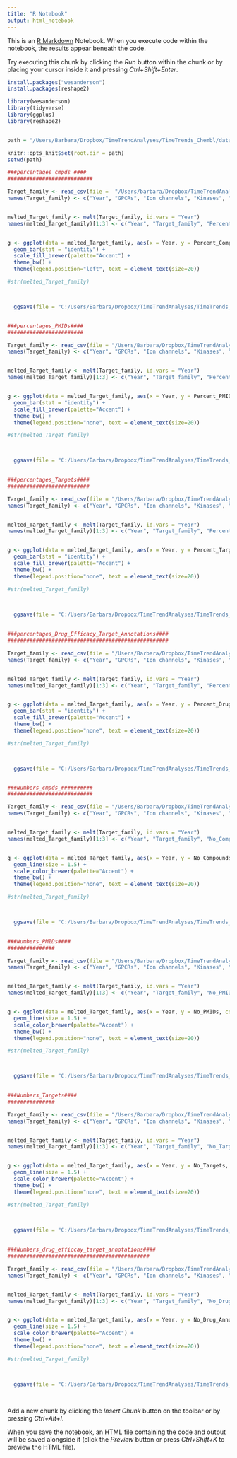 ```yaml
---
title: "R Notebook"
output: html_notebook
---
```


This is an [R Markdown](http://rmarkdown.rstudio.com) Notebook. When you execute code within the notebook, the results appear beneath the code. 

Try executing this chunk by clicking the *Run* button within the chunk or by placing your cursor inside it and pressing *Ctrl+Shift+Enter*. 

```r
install.packages("wesanderson")
install.packages(reshape2)

library(wesanderson)
library(tidyverse)
library(ggplus)
library(reshape2)


path = "/Users/Barbara/Dropbox/TimeTrendAnalyses/TimeTrends_Chembl/data_from_knime"

knitr::opts_knit$set(root.dir = path)
setwd(path)

###percentages_cmpds_####
###########################

Target_family <- read_csv(file =  "/Users/barbara/Dropbox/TimeTrendAnalyses/TimeTrends_Chembl/data_from_knime/Target_family_evolution_percentage.csv")[ ,c(1, 4, 2, 5, 6, 7, 3 )]
names(Target_family) <- c("Year", "GPCRs", "Ion channels", "Kinases", "NRs", "Proteases", "Transporter")


melted_Target_family <- melt(Target_family, id.vars = "Year")
names(melted_Target_family)[1:3] <- c("Year", "Target_family", "Percent_Compounds")


g <- ggplot(data = melted_Target_family, aes(x = Year, y = Percent_Compounds, fill = Target_family)) +
  geom_bar(stat = "identity") + 
  scale_fill_brewer(palette="Accent") +
  theme_bw() +
  theme(legend.position="left", text = element_text(size=20))

#str(melted_Target_family)



  ggsave(file = "C:/Users/Barbara/Dropbox/TimeTrendAnalyses/TimeTrends_Chembl/Results/Target_popularity/Target_families_compound_percentages.tiff", dpi = 300, device = "tiff")


###percentages_PMIDs####
########################

Target_family <- read_csv(file = "/Users/Barbara/Dropbox/TimeTrendAnalyses/TimeTrends_Chembl/data_from_knime/Target_family_evolution_percentage.csv")[ ,c(1, 10, 8, 11, 12, 13, 9)]
names(Target_family) <- c("Year", "GPCRs", "Ion channels", "Kinases", "NRs", "Proteases", "Transporter")


melted_Target_family <- melt(Target_family, id.vars = "Year")
names(melted_Target_family)[1:3] <- c("Year", "Target_family", "Percent_PMIDs")


g <- ggplot(data = melted_Target_family, aes(x = Year, y = Percent_PMIDs, fill = Target_family)) +
  geom_bar(stat = "identity") +
  scale_fill_brewer(palette="Accent") +
  theme_bw() +
  theme(legend.position="none", text = element_text(size=20))

#str(melted_Target_family)



  ggsave(file = "C:/Users/Barbara/Dropbox/TimeTrendAnalyses/TimeTrends_Chembl/Results/Target_popularity/Target_families_PMID_percentages.tiff", dpi = 300, device = "tiff")
  

###percentages_Targets####
##########################

Target_family <- read_csv(file = "/Users/Barbara/Dropbox/TimeTrendAnalyses/TimeTrends_Chembl/data_from_knime/Target_family_evolution_percentage.csv")[ ,c(1, 16, 14, 17, 18, 19, 15)] 
names(Target_family) <- c("Year", "GPCRs", "Ion channels", "Kinases", "NRs", "Proteases", "Transporter")


melted_Target_family <- melt(Target_family, id.vars = "Year")
names(melted_Target_family)[1:3] <- c("Year", "Target_family", "Percent_Targets")


g <- ggplot(data = melted_Target_family, aes(x = Year, y = Percent_Targets, fill = Target_family)) +
  geom_bar(stat = "identity") + 
  scale_fill_brewer(palette="Accent") +
  theme_bw() +
  theme(legend.position="none", text = element_text(size=20))

#str(melted_Target_family)



  ggsave(file = "C:/Users/Barbara/Dropbox/TimeTrendAnalyses/TimeTrends_Chembl/Results/Target_popularity/Target_families_Target_percentages.tiff", dpi = 300, device = "tiff")
  
  
###percentages_Drug_Efficacy_Target_Annotations####
###################################################

Target_family <- read_csv(file = "/Users/Barbara/Dropbox/TimeTrendAnalyses/TimeTrends_Chembl/data_from_knime/Target_family_evolution_percentage.csv")[ ,c(1, 22, 20, 23, 24, 25, 21)] 
names(Target_family) <- c("Year", "GPCRs", "Ion channels", "Kinases", "NRs", "Proteases", "Transporter")


melted_Target_family <- melt(Target_family, id.vars = "Year")
names(melted_Target_family)[1:3] <- c("Year", "Target_family", "Percent_Drug_Annotations")


g <- ggplot(data = melted_Target_family, aes(x = Year, y = Percent_Drug_Annotations, fill = Target_family)) +
  geom_bar(stat = "identity") + 
  scale_fill_brewer(palette="Accent") +
  theme_bw() +
  theme(legend.position="none", text = element_text(size=20))

#str(melted_Target_family)



  ggsave(file = "C:/Users/Barbara/Dropbox/TimeTrendAnalyses/TimeTrends_Chembl/Results/Target_popularity/Target_families_Percentage_Drug_Efficacy_Target_Annotations_percentages.tiff", dpi = 300, device = "tiff")


###Numbers_cmpds_##########
###########################

Target_family <- read_csv(file = "/Users/Barbara/Dropbox/TimeTrendAnalyses/TimeTrends_Chembl/data_from_knime/Target_family_evolution.csv")[ ,c(1, 10, 2,14,18,22, 6 )] %>% filter(Year == c(1995:2015))
names(Target_family) <- c("Year", "GPCRs", "Ion channels", "Kinases", "NRs", "Proteases", "Transporter")


melted_Target_family <- melt(Target_family, id.vars = "Year")
names(melted_Target_family)[1:3] <- c("Year", "Target_family", "No_Compounds")


g <- ggplot(data = melted_Target_family, aes(x = Year, y = No_Compounds, color = Target_family)) +
  geom_line(size = 1.5) + 
  scale_color_brewer(palette="Accent") +
  theme_bw() +
  theme(legend.position="none", text = element_text(size=20))

#str(melted_Target_family)



  ggsave(file = "C:/Users/Barbara/Dropbox/TimeTrendAnalyses/TimeTrends_Chembl/Results/Target_popularity/Target_families_compound_numbers.tiff", dpi = 300, device = "tiff")

  
###Numbers_PMIDs####
###############

Target_family <- read_csv(file = "/Users/Barbara/Dropbox/TimeTrendAnalyses/TimeTrends_Chembl/data_from_knime/Target_family_evolution.csv")[ ,c(1, 11, 3,15,19,23, 7)] %>% filter(Year == c(1995:2015))
names(Target_family) <- c("Year", "GPCRs", "Ion channels", "Kinases", "NRs", "Proteases", "Transporter")


melted_Target_family <- melt(Target_family, id.vars = "Year")
names(melted_Target_family)[1:3] <- c("Year", "Target_family", "No_PMIDs")


g <- ggplot(data = melted_Target_family, aes(x = Year, y = No_PMIDs, color = Target_family)) +
  geom_line(size = 1.5) + 
  scale_color_brewer(palette="Accent") +
  theme_bw() +
  theme(legend.position="none", text = element_text(size=20))

#str(melted_Target_family)



  ggsave(file = "C:/Users/Barbara/Dropbox/TimeTrendAnalyses/TimeTrends_Chembl/Results/Target_popularity/Target_families_PMID_numbers.tiff", dpi = 300, device = "tiff")
  

###Numbers_Targets####
###############

Target_family <- read_csv(file = "/Users/Barbara/Dropbox/TimeTrendAnalyses/TimeTrends_Chembl/data_from_knime/Target_family_evolution.csv")[ ,c(1, 12, 4,16,20,24, 8)] %>% filter(Year == c(1995:2015))
names(Target_family) <- c("Year", "GPCRs", "Ion channels", "Kinases", "NRs", "Proteases", "Transporter")


melted_Target_family <- melt(Target_family, id.vars = "Year")
names(melted_Target_family)[1:3] <- c("Year", "Target_family", "No_Targets")


g <- ggplot(data = melted_Target_family, aes(x = Year, y = No_Targets, color = Target_family)) +
  geom_line(size = 1.5) + 
  scale_color_brewer(palette="Accent") +
  theme_bw() +
  theme(legend.position="none", text = element_text(size=20))

#str(melted_Target_family)



  ggsave(file = "C:/Users/Barbara/Dropbox/TimeTrendAnalyses/TimeTrends_Chembl/Results/Target_popularity/Target_families_Target_numbers.tiff", dpi = 300, device = "tiff")
  
  
###Numbers_drug_efficcay_target_annotations####
#############################################

Target_family <- read_csv(file = "/Users/Barbara/Dropbox/TimeTrendAnalyses/TimeTrends_Chembl/data_from_knime/Target_family_evolution.csv")[ ,c(1, 13, 5,17,21,25, 9)] %>% filter(Year == c(1995:2015))
names(Target_family) <- c("Year", "GPCRs", "Ion channels", "Kinases", "NRs", "Proteases", "Transporter")


melted_Target_family <- melt(Target_family, id.vars = "Year")
names(melted_Target_family)[1:3] <- c("Year", "Target_family", "No_Drug_Annotations")


g <- ggplot(data = melted_Target_family, aes(x = Year, y = No_Drug_Annotations, color = Target_family)) +
  geom_line(size = 1.5) + 
  scale_color_brewer(palette="Accent") +
  theme_bw() +
  theme(legend.position="none", text = element_text(size=20))

#str(melted_Target_family)



  ggsave(file = "C:/Users/Barbara/Dropbox/TimeTrendAnalyses/TimeTrends_Chembl/Results/Target_popularity/Target_families_Drug_Target_annotation_numbers.tiff", dpi = 300, device = "tiff")
  
  
```

Add a new chunk by clicking the *Insert Chunk* button on the toolbar or by pressing *Ctrl+Alt+I*.

When you save the notebook, an HTML file containing the code and output will be saved alongside it (click the *Preview* button or press *Ctrl+Shift+K* to preview the HTML file).
